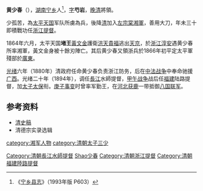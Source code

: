 '''黄少春'''（{{bd|1831年||1911年||catIdx=Huang黃少替}}），[[湖南|湖南]][[宁乡|宁乡]]人<ref>《[[宁乡县志|宁乡县志]]》（1993年版  P603）</ref>，[[表字|字]]'''芍岩'''，[[晚清|晚清]]將領。

少孤苦，為[[太平天国|太平天国]]军队所虜為兵，後降[[清|清]]加入[[左宗棠|左宗棠]][[湘軍|湘軍]]，善用大刀，年未三十即積戰功任[[浙江|浙江]][[提督|提督]]。

1864年六月，太平天国'''堵王'''[[黃文金|黃文金]]護衛[[洪天貴福|洪天貴福]]逃出[[南京|天京]]，於[[浙江|浙江]][[淳安|淳安]]遇黄少春所率湘軍，黃文金身被十餘刃陣亡。其后黄少春又領浙兵於1866年初平定太平軍殘部於[[廣東|廣東]]。

[[光绪|光绪]]六年（1880年）清政府任命黄少春负责浙江防务，后在[[中法战争|中法战争]]中奉命驰援[[广西|广西]]。光绪二十年（1894年），调任[[長江|長江]]水師提督，[[甲午战争|甲午战争]]战后任[[福建|福建]]陆路提督，加[[太子太保|太子太保]]衔。[[庚子事变|庚子事变]]时曾率军勤王，在[[河北|河北]][[获鹿|获鹿]]一带抵御[[八国联军|八国联军]]。

==参考资料==
*[[清史稿|清史稿]]
*清德宗实录选辑

{{reflist}}
{{清朝人物小作品}}
{{DEFAULTSORT:Huang黃少春}}
[[category:湘军人物|category:湘军人物]]
[[category:清朝太子三少|category:清朝太子三少]]
[[Category:清朝長江水師提督|Category:清朝長江水師提督]]
[[Category:黃姓|Shao少春]]
[[Category:清朝浙江提督|Category:清朝浙江提督]]
[[Category:清朝福建陸路提督|Category:清朝福建陸路提督]]